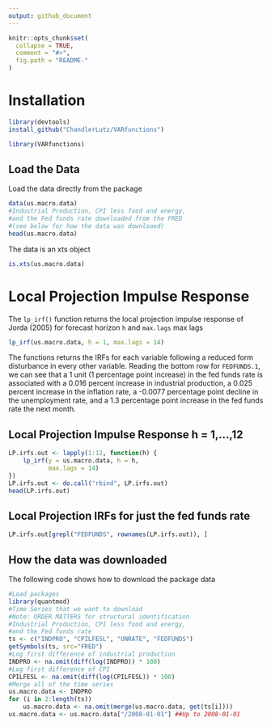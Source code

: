 ```yaml
---
output: github_document
---
```


<!-- README.md is generated from README.Rmd. Please edit that file -->

```r
knitr::opts_chunk$set(
  collapse = TRUE,
  comment = "#>",
  fig.path = "README-"
)
```

# Installation

```r
library(devtools)
install_github("ChandlerLutz/VARfunctions")
```

```r
library(VARfunctions)
```

## Load the Data

Load the data directly from the package
```r
data(us.macro.data)
#Industrial Production, CPI less food and energy,
#and the Fed funds rate downloaded from the FRED
#(see below for how the data was downloaed)
head(us.macro.data)
```

The data is an xts object
```r
is.xts(us.macro.data)
```

# Local Projection Impulse Response

The `lp_irf()` function returns the local projection impulse response
of Jorda (2005) for forecast horizon `h` and `max.lags` max lags
```r
lp_irf(us.macro.data, h = 1, max.lags = 14)
```
The functions returns the IRFs for each variable following a reduced
form disturbance in every other variable. Reading the bottom row for
`FEDFUNDS.1`, we can see that a 1 unit (1 percentage point increase)
in the fed funds rate is associated with a 0.016 percent increase in
industrial production, a 0.025 percent increase in the inflation rate,
a -0.0077 percentage point decline in the unemployment rate, and a 1.3
percentage point increase in the fed funds rate the next month.

## Local Projection Impulse Response h = 1,...,12

```r
LP.irfs.out <- lapply(1:12, function(h) {
    lp_irf(y = us.macro.data, h = h,
           max.lags = 14)
})
LP.irfs.out <- do.call("rbind", LP.irfs.out)
head(LP.irfs.out)
```

## Local Projection IRFs for just the fed funds rate

```r
LP.irfs.out[grepl("FEDFUNDS", rownames(LP.irfs.out)), ]
```


## How the data was downloaded

The following code shows how to download the package data

```r
#Load packages
library(quantmod)
#Time Series that we want to download
#Note: ORDER MATTERS for structural identification
#Industrial Production, CPI less food and energy,
#and the Fed funds rate
ts <- c("INDPRO", "CPILFESL", "UNRATE", "FEDFUNDS")
getSymbols(ts, src="FRED")
#Log first difference of industrial production
INDPRO <- na.omit(diff(log(INDPRO)) * 100)
#Log first difference of CPI
CPILFESL <- na.omit(diff(log(CPILFESL)) * 100)
#Merge all of the time series
us.macro.data <- INDPRO
for (i in 2:length(ts))
    us.macro.data <- na.omit(merge(us.macro.data, get(ts[i])))
us.macro.data <- us.macro.data["/2008-01-01"] ##Up to 2008-01-01
```
